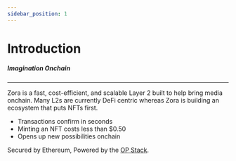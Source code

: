 ```yaml
---
sidebar_position: 1
---
```


# Introduction

##### Imagination Onchain

---

Zora is a fast, cost-efficient, and scalable Layer 2 built to help bring media onchain.
Many L2s are currently DeFi centric whereas Zora is building an ecosystem that puts NFTs first. 

- Transactions confirm in seconds
- Minting an NFT costs less than $0.50
- Opens up new possibilities onchain

Secured by Ethereum, Powered by the [OP Stack](https://stack.optimism.io/).